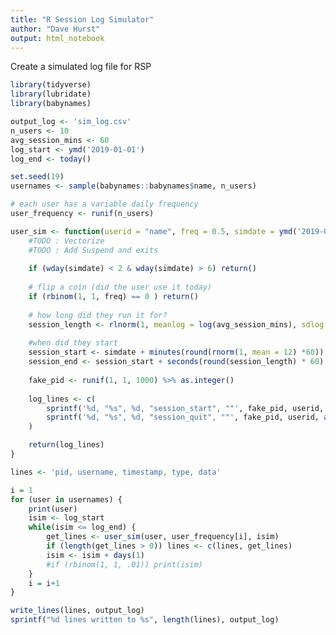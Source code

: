 ```yaml
---
title: "R Session Log Simulator"
author: "Dave Hurst"
output: html_notebook
---
```


Create a simulated log file for RSP

```r
library(tidyverse)
library(lubridate)
library(babynames)

```
```r
output_log <- 'sim_log.csv'
n_users <- 10
avg_session_mins <- 60
log_start <- ymd('2019-01-01')
log_end <- today()
```

```r
set.seed(19)
usernames <- sample(babynames::babynames$name, n_users)

# each user has a variable daily frequency
user_frequency <- runif(n_users)

user_sim <- function(userid = "name", freq = 0.5, simdate = ymd('2019-01-01')) {
    #TODO : Vectorize
    #TODO : Add Suspend and exits
    
    if (wday(simdate) < 2 & wday(simdate) > 6) return()
    
    # flip a coin (did the user use it today)
    if (rbinom(1, 1, freq) == 0 ) return()
    
    # how long did they run it for?
    session_length <- rlnorm(1, meanlog = log(avg_session_mins), sdlog = 1)
    
    #when did they start
    session_start <- simdate + minutes(round(rnorm(1, mean = 12) *60))
    session_end <- session_start + seconds(round(session_length) * 60)
    
    fake_pid <- runif(1, 1, 1000) %>% as.integer()
    
    log_lines <- c(
        sprintf('%d, "%s", %d, "session_start", ""', fake_pid, userid, as.integer(session_start)),
        sprintf('%d, "%s", %d, "session_quit", ""', fake_pid, userid, as.integer(session_end))
    )

    return(log_lines)
}

lines <- 'pid, username, timestamp, type, data'

i = 1
for (user in usernames) {
    print(user)
    isim <- log_start
    while(isim <= log_end) {
        get_lines <- user_sim(user, user_frequency[i], isim)
        if (length(get_lines > 0)) lines <- c(lines, get_lines)
        isim <- isim + days(1)
        #if (rbinom(1, 1, .01)) print(isim)
    } 
    i = i+1
}

```
```r
write_lines(lines, output_log)
sprintf("%d lines written to %s", length(lines), output_log)
```


